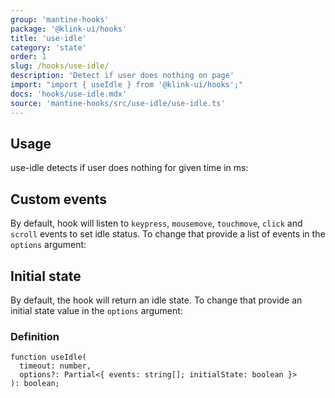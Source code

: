 ```yaml
---
group: 'mantine-hooks'
package: '@klink-ui/hooks'
title: 'use-idle'
category: 'state'
order: 1
slug: /hooks/use-idle/
description: 'Detect if user does nothing on page'
import: "import { useIdle } from '@klink-ui/hooks';"
docs: 'hooks/use-idle.mdx'
source: 'mantine-hooks/src/use-idle/use-idle.ts'
---
```



## Usage

use-idle detects if user does nothing for given time in ms:

<Demo data={HooksDemos.useIdleDemo} />

## Custom events

By default, hook will listen to `keypress`, `mousemove`, `touchmove`, `click` and `scroll` events to set idle status.
To change that provide a list of events in the `options` argument:

<Demo data={HooksDemos.useIdleEvents} />

## Initial state

By default, the hook will return an idle state.
To change that provide an initial state value in the `options` argument:

<Demo data={HooksDemos.useIdleInitialState} />

### Definition

```tsx
function useIdle(
  timeout: number,
  options?: Partial<{ events: string[]; initialState: boolean }>
): boolean;
```
